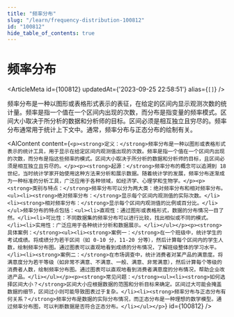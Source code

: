 ```yaml
---
title: "频率分布"
slug: "/learn/frequency-distribution-100812"
id: "100812"
hide_table_of_contents: true
---
```



# 频率分布

<ArticleMeta id={100812} updatedAt={'2023-09-25 22:58:51'} alias={`[]`} />
<div className='border-solid border-b border-t-0 my-4 border-[var(--ifm-color-gray-300)]' />

频率分布是一种以图形或表格形式表示的表征，在给定的区间内显示观测次数的统计量。频率是指一个值在一个区间内出现的次数，而分布是指变量的频率模式。区间大小取决于所分析的数据和分析师的目标。区间必须是相互独立且穷尽的。频率分布通常用于统计上下文中。通常，频率分布与正态分布的绘制有关。

<AIContent content={`<p><strong>定义：</strong>频率分布是一种以图形或表格形式表示的统计工具，用于显示在给定区间内观测值出现的次数。频率是指一个值在一个区间内出现的次数，而分布是指这些频率的模式。区间大小取决于所分析的数据和分析师的目标，且区间必须是相互独立且穷尽的。</p><p><strong>起源：</strong>频率分布的概念可以追溯到 18 世纪，当时统计学家开始使用这种方法来分析和展示数据。随着统计学的发展，频率分布逐渐成为一种标准的分析工具，广泛应用于各种领域，如经济学、心理学和生物学。</p><p><strong>类别与特点：</strong>频率分布可以分为两大类：绝对频率分布和相对频率分布。<ul><li><strong>绝对频率分布：</strong>显示每个区间内观测值的实际次数。</li><li><strong>相对频率分布：</strong>显示每个区间内观测值的比例或百分比。</li></ul>频率分布的特点包括：<ul><li>直观性：通过图形或表格形式，数据的分布情况一目了然。</li><li>可比性：不同数据集的频率分布可以进行比较，找出相似或不同的模式。</li><li>实用性：广泛应用于各种统计分析和数据展示。</li></ul></p><p><strong>具体案例：</strong><ul><li><strong>案例一：</strong>在一个班级中，统计学生的考试成绩。将成绩分为若干区间（如 0-10 分，11-20 分等），然后计算每个区间内的学生人数，绘制频率分布图。通过图表可以直观地看到成绩的分布情况，了解班级整体的学习水平。</li><li><strong>案例二：</strong>在市场调查中，统计消费者对某产品的满意度。将满意度分为若干等级（如非常不满意、不满意、一般、满意、非常满意），然后计算每个等级的消费者人数，绘制频率分布图。通过图表可以直观地看到消费者满意度的分布情况，帮助企业改进产品。</li></ul></p><p><strong>常见问题：</strong><ul><li><strong>如何选择区间大小？</strong>区间大小应根据数据的范围和分析目标来确定。区间过大可能会掩盖数据的细节，区间过小则可能导致图表过于复杂。</li><li><strong>频率分布与正态分布有何关系？</strong>频率分布是数据的实际分布情况，而正态分布是一种理想的数学模型。通过频率分布图，可以判断数据是否符合正态分布。</li></ul></p>`} id={100812} />
